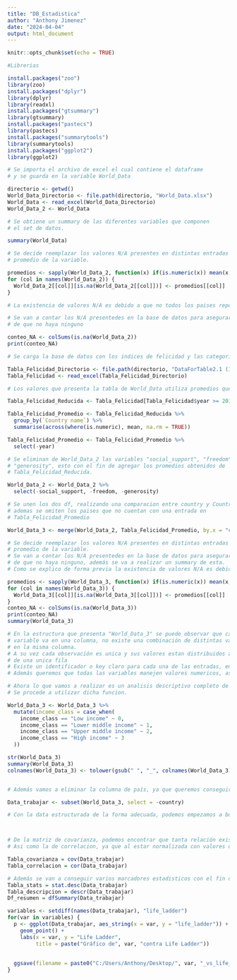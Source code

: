 ---
title: "DB_Estadistica"
author: "Anthony Jimenez"
date: "2024-04-04"
output: html_document
---

```{r setup, include=FALSE}
knitr::opts_chunk$set(echo = TRUE)
```

```{r}
#Librerias

install.packages("zoo")
library(zoo)
install.packages("dplyr")
library(dplyr)
library(readxl)
install.packages("gtsummary")
library(gtsummary)
install.packages("pastecs")
library(pastecs)
install.packages("summarytools")
library(summarytools)
install.packages("ggplot2")
library(ggplot2)
```


```{r}
# Se importa el archivo de excel el cual contiene el dataframe
# y se guarda en la variable World_Data

directorio <- getwd()
World_Data_Directorio <- file.path(directorio, "World_Data.xlsx")
World_Data <- read_excel(World_Data_Directorio)
World_Data_2 <- World_Data
```

```{r}
# Se obtiene un summary de las diferentes variables que componen
# el set de datos.

summary(World_Data)
```
```{r}
# Se decide reemplazar los valores N/A presentes en distintas entradas por el
# promedio de la variable.

promedios <- sapply(World_Data_2, function(x) if(is.numeric(x)) mean(x, na.rm = TRUE) else NA)
for (col in names(World_Data_2)) {
  World_Data_2[[col]][is.na(World_Data_2[[col]])] <- promedios[[col]]
}

# La existencia de valores N/A es debido a que no todos los paises reportan todos los años a las tres entidades de las cuales se obtienen los datos, esto debido a las distintas dinamicas geo-socio-politicas que se desarrollan en las distintas divisiones geograficas del mundo, asi como la calidad de las relaciones que existe entre los paises, o situaciones de guerra o crisis.
```

```{r}
# Se van a contar los N/A presentedes en la base de datos para asegurar
# de que no haya ninguno

conteo_NA <- colSums(is.na(World_Data_2))
print(conteo_NA)
```

```{r}
# Se carga la base de datos con los indices de felicidad y las categorias mediante las cuales se mide este.

Tabla_Felicidad_Directorio <- file.path(directorio, "DataForTable2.1 (1).xls")
Tabla_Felicidad <- read_excel(Tabla_Felicidad_Directorio)
```

```{r}
# Los valores que presenta la tabla de World_Data utiliza promedios que van desde # el rango del 2015 al 2018, por lo que se procede a trabajar Tabla_Felicidad, se # eliminan los años que no corresponden al promedio que se desea calcular. Ademas # se calcula el promedio y se genera una nueva tabla unicamente con los promedios # de las distintas variables

Tabla_Felicidad_Reducida <- Tabla_Felicidad[Tabla_Felicidad$year >= 2015 & Tabla_Felicidad$year <= 2018, ]

Tabla_Felicidad_Promedio <- Tabla_Felicidad_Reducida %>%
  group_by(`Country name`) %>%
  summarise(across(where(is.numeric), mean, na.rm = TRUE))

Tabla_Felicidad_Promedio <- Tabla_Felicidad_Promedio %>%
  select(-year)
```

```{r}
# Se eliminan de World_Data_2 las variables "social_support", "freedom" y 
# "generosity", esto con el fin de agregar los promedios obtenidos de 
# Tabla_Felicidad_Reducida.

World_Data_2 <- World_Data_2 %>%
  select(-social_support, -freedom, -generosity)
```

```{r}
# Se unen los dos df, realizando una comparacion entre country y Country name,
# ademas se omiten los paises que no cuentan con una entrada en 
# Tabla_Felicidad_Promedio

World_Data_3 <- merge(World_Data_2, Tabla_Felicidad_Promedio, by.x = "country", by.y = "Country name")
```

```{r}
# Se decide reemplazar los valores N/A presentes en distintas entradas por el
# promedio de la variable.
# Se van a contar los N/A presentedes en la base de datos para asegurar
# de que no haya ninguno, además se va a realizar un summary de esta.
# Como se explico de forma previa la existencia de valores N/A es debido a que no todos los paises reportan todos los años a las tres entidades de las cuales se obtienen los datos, esto debido a las distintas dinamicas geo-socio-politicas que se desarrollan en las distintas divisiones geograficas del mundo, asi como la calidad de las relaciones que existe entre los paises, o situaciones de guerra o crisis.

promedios <- sapply(World_Data_3, function(x) if(is.numeric(x)) mean(x, na.rm = TRUE) else NA)
for (col in names(World_Data_3)) {
  World_Data_3[[col]][is.na(World_Data_3[[col]])] <- promedios[[col]]
}
conteo_NA <- colSums(is.na(World_Data_3))
print(conteo_NA)
summary(World_Data_3)
```

```{r}
# En la estructura que presenta "World_Data_3" se puede observar que cada
# variable va en una columna, no existe una combinación de distintas variables
# en la misma columna.
# A su vez cada observación es unica y sus valores estan distribuidos a lo largo
# de una unica fila
# Existe un identificador o key claro para cada una de las entradas, en este caso corresponde a la columna "country" que indica el país.
# Además queremos que todas las variables manejen valores numericos, asi que se va a reemplazar los valores de "income_class" por su factor, para de esta forma tener unicamente variables numericas.

# Ahora lo que vamos a realizar es un analisis descriptivo completo de la tabla, la forma mas sencilla de empezar este proceso es mediante la funcion "summary()", la cual me permite obtener distintos estadísticos de la tabla en cuestión.
# Se procede a utilizar dicha funcion.

World_Data_3 <- World_Data_3 %>%
  mutate(income_class = case_when(
    income_class == "Low income" ~ 0,
    income_class == "Lower middle income" ~ 1,
    income_class == "Upper middle income" ~ 2,
    income_class == "High income" ~ 3
  ))

str(World_Data_3)
summary(World_Data_3)
colnames(World_Data_3) <- tolower(gsub(" ", "_", colnames(World_Data_3)))


# Además vamos a eliminar la columna de país, ya que queremos conseguir una correlación entre las distintas variables, esta no aporta utilidad en una escala mayor.

Data_trabajar <- subset(World_Data_3, select = -country)


```



```{r}
# Con la data estructurada de la forma adecuada, podemos empezamos a buscar la relación existente entre los distintos marcadores con respecto a nuestro variable objetivo, en este caso life_ladder



# De la matriz de covarianza, podemos encontrar que tanta relación existe entre las distintas variables que forman la tabla, de forma que va a ser mas sencillo visualizar en que variables concentrar el estudio.
# Asi como la de correlacion, ya que al estar normalizada con valores que van desde -1 hasta 1, resulta mas sencilla observar las relaciones existentes

Tabla_covarianza = cov(Data_trabajar)
Tabla_correlacion = cor(Data_trabajar)

# Además se van a conseguir varios marcadores estadisticos con el fin de tener un entendimiento más completo de los datos y como estos se comportan de forma individual
Tabla_stats = stat.desc(Data_trabajar)
Tabla_descripcion = descr(Data_trabajar)
Df_resumen = dfSummary(Data_trabajar)
```
```{r}
variables <- setdiff(names(Data_trabajar), "life_ladder")
for(var in variables) {
  p <- ggplot(Data_trabajar, aes_string(x = var, y = "life_ladder")) +
    geom_point() +
    labs(x = var, y = "Life Ladder",
         title = paste("Gráfico de", var, "contra Life Ladder"))
  
  
  ggsave(filename = paste0("C:/Users/Anthony/Desktop/", var, "_vs_life_ladder.png"), plot = p)
}

```


